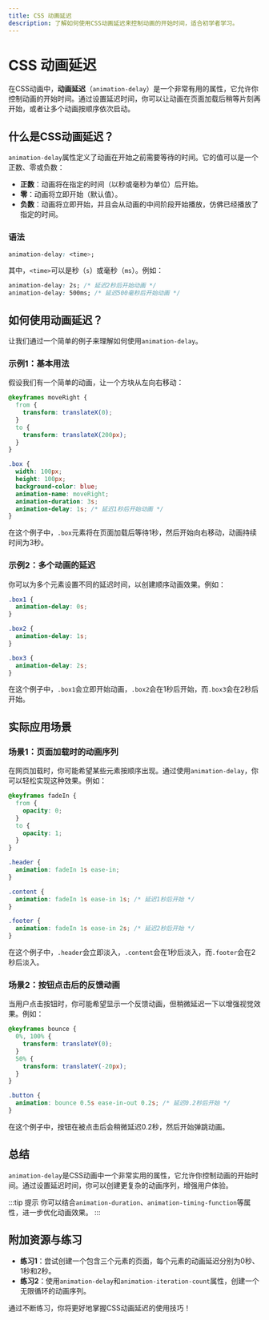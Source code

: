 ```yaml
---
title: CSS 动画延迟
description: 了解如何使用CSS动画延迟来控制动画的开始时间，适合初学者学习。
---
```


# CSS 动画延迟

在CSS动画中，**动画延迟**（`animation-delay`）是一个非常有用的属性，它允许你控制动画的开始时间。通过设置延迟时间，你可以让动画在页面加载后稍等片刻再开始，或者让多个动画按顺序依次启动。

## 什么是CSS动画延迟？

`animation-delay`属性定义了动画在开始之前需要等待的时间。它的值可以是一个正数、零或负数：

- **正数**：动画将在指定的时间（以秒或毫秒为单位）后开始。
- **零**：动画将立即开始（默认值）。
- **负数**：动画将立即开始，并且会从动画的中间阶段开始播放，仿佛已经播放了指定的时间。

### 语法

```css
animation-delay: <time>;
```

其中，`<time>`可以是秒（`s`）或毫秒（`ms`）。例如：

```css
animation-delay: 2s; /* 延迟2秒后开始动画 */
animation-delay: 500ms; /* 延迟500毫秒后开始动画 */
```

## 如何使用动画延迟？

让我们通过一个简单的例子来理解如何使用`animation-delay`。

### 示例1：基本用法

假设我们有一个简单的动画，让一个方块从左向右移动：

```css
@keyframes moveRight {
  from {
    transform: translateX(0);
  }
  to {
    transform: translateX(200px);
  }
}

.box {
  width: 100px;
  height: 100px;
  background-color: blue;
  animation-name: moveRight;
  animation-duration: 3s;
  animation-delay: 1s; /* 延迟1秒后开始动画 */
}
```

在这个例子中，`.box`元素将在页面加载后等待1秒，然后开始向右移动，动画持续时间为3秒。

### 示例2：多个动画的延迟

你可以为多个元素设置不同的延迟时间，以创建顺序动画效果。例如：

```css
.box1 {
  animation-delay: 0s;
}

.box2 {
  animation-delay: 1s;
}

.box3 {
  animation-delay: 2s;
}
```

在这个例子中，`.box1`会立即开始动画，`.box2`会在1秒后开始，而`.box3`会在2秒后开始。

## 实际应用场景

### 场景1：页面加载时的动画序列

在网页加载时，你可能希望某些元素按顺序出现。通过使用`animation-delay`，你可以轻松实现这种效果。例如：

```css
@keyframes fadeIn {
  from {
    opacity: 0;
  }
  to {
    opacity: 1;
  }
}

.header {
  animation: fadeIn 1s ease-in;
}

.content {
  animation: fadeIn 1s ease-in 1s; /* 延迟1秒后开始 */
}

.footer {
  animation: fadeIn 1s ease-in 2s; /* 延迟2秒后开始 */
}
```

在这个例子中，`.header`会立即淡入，`.content`会在1秒后淡入，而`.footer`会在2秒后淡入。

### 场景2：按钮点击后的反馈动画

当用户点击按钮时，你可能希望显示一个反馈动画，但稍微延迟一下以增强视觉效果。例如：

```css
@keyframes bounce {
  0%, 100% {
    transform: translateY(0);
  }
  50% {
    transform: translateY(-20px);
  }
}

.button {
  animation: bounce 0.5s ease-in-out 0.2s; /* 延迟0.2秒后开始 */
}
```

在这个例子中，按钮在被点击后会稍微延迟0.2秒，然后开始弹跳动画。

## 总结

`animation-delay`是CSS动画中一个非常实用的属性，它允许你控制动画的开始时间。通过设置延迟时间，你可以创建更复杂的动画序列，增强用户体验。

:::tip 提示
你可以结合`animation-duration`、`animation-timing-function`等属性，进一步优化动画效果。
:::

## 附加资源与练习

- **练习1**：尝试创建一个包含三个元素的页面，每个元素的动画延迟分别为0秒、1秒和2秒。
- **练习2**：使用`animation-delay`和`animation-iteration-count`属性，创建一个无限循环的动画序列。

通过不断练习，你将更好地掌握CSS动画延迟的使用技巧！